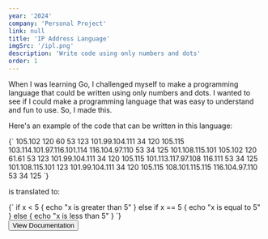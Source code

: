```yaml
---
year: '2024'
company: 'Personal Project'
link: null
title: 'IP Address Language'
imgSrc: '/ipl.png'
description: 'Write code using only numbers and dots'
order: 1
---
```



<Section title="Background">
  <p>
    When I was learning Go, I challenged myself to make a programming language that could be written
    using only numbers and dots. I wanted to see if I could make a programming language that was
    easy to understand and fun to use. So, I made this.
  </p>
</Section>

<Section title="Tech Stack">
  <Stack
    stack={[
      {
        icon: 'https://cdn.jsdelivr.net/gh/devicons/devicon/icons/go/go-original.svg',
        title: 'Go',
        subtitle: 'Programming Language',
        url: 'https://go.dev/',
      },
    ]}
  />
</Section>

<Section title="Example Code">
  <p class="mb-4">Here's an example of the code that can be written in this language:</p>
  <CodeBlock>
    {`
    105.102 120 60 53 123
      101.99.104.111 34 120 105.115 103.114.101.97.116.101.114 116.104.97.110 53 34
    125 101.108.115.101 105.102 120 61.61 53 123
      101.99.104.111 34 120 105.115 101.113.117.97.108 116.111 53 34
    125 101.108.115.101 123
      101.99.104.111 34 120 105.115 108.101.115.115 116.104.97.110 53 34
    125
  `}
  </CodeBlock>

  <p class="mb-4">
    is translated to:
  </p>
  <CodeBlock>
    {`
    if x < 5 {
        echo "x is greater than 5"
    } else if x == 5 {
        echo "x is equal to 5"
    } else {
        echo "x is less than 5"
    }
    `}
  </CodeBlock>
</Section>

<Section title="Documentation">
  <a
    href="https://github.com/devnazir/ip-address-language"
    target="_blank"
    rel="noopener noreferrer"
  >
    <button class="bg-blue-500 text-white px-4 py-2 rounded-md">View Documentation</button>
  </a>
</Section>
